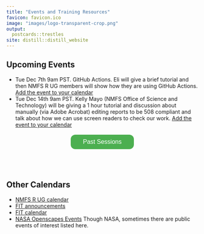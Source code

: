 ```yaml
---
title: "Events and Training Resources"
favicon: favicon.ico
image: "images/logo-transparent-crop.png"
output:
  postcards::trestles
site: distill::distill_website
---
```


<script>
$('#button').click(function(){
    $('#wrapper').toggle();
});  
</script>
<style>
#wrapper {
  display:none
} 
.button {
  background-color: #4CAF50;
  border-radius: 12px;
  border: none;
  color: white;
  padding: 10px 32px;
  text-align: center;
  text-decoration: none;
  display: inline-block;
  font-size: 16px;
  margin: 4px 2px;
  cursor: pointer;
}
</style>

## Upcoming Events

* Tue Dec 7th 9am PST. GitHub Actions. Eli will give a brief tutorial and then NMFS R UG members will show how they are using GitHub Actions. [Add the event to your calendar](https://calendar.google.com/event?action=TEMPLATE&tmeid=MHZmM2wxbTJpdTFlc3Zuamc4djZyaDJqMWEgbm9hYS5nb3ZfNjByZm43bWw5cnBjaGw2M3ZzNGFmOW4wMThAZw&tmsrc=noaa.gov_60rfn7ml9rpchl63vs4af9n018%40group.calendar.google.com)
* Tue Dec 14th 9am PST. Kelly Mayo (NMFS Office of Science and Technology) will be giving a 1 hour tutorial and discussion about manually (via Adobe Acrobat) editing reports to be 508 compliant and talk about how we can use screen readers to check our work.  [Add the event to your calendar](https://calendar.google.com/event?action=TEMPLATE&tmeid=MnM0MDFlNG4zZTc5b29iYWtvbjZ2YmU3NHIgbm9hYS5nb3ZfNjByZm43bWw5cnBjaGw2M3ZzNGFmOW4wMThAZw&tmsrc=noaa.gov_60rfn7ml9rpchl63vs4af9n018%40group.calendar.google.com)

<center><button id="button" class="button">Past Sessions</button></center>
<div id="wrapper" class="open">

<br/>
  
* Nov 16th 9am PST. Lightning Talks on Reproducible Reports and Scientific Manuscripts. [Sign up to give a talk](https://docs.google.com/spreadsheets/d/17fx_XJhImr7CPVL2jzVEGjTlw8tRol-6Pqh7afeC4LY/edit#gid=0) [Join the meeting with Google Meet](meet.google.com/met-cbcg-nxg) Or add the NMFS R User Group calendar to see NMFS R UG events in your calendar [click here](https://calendar.google.com/calendar/u/0?cid=bm9hYS5nb3ZfNjByZm43bWw5cnBjaGw2M3ZzNGFmOW4wMThAZ3JvdXAuY2FsZW5kYXIuZ29vZ2xlLmNvbQ)  
* NMFS R User Group. Oct 26, 2021 9am PST. [508 Compliance and R Markdown documents](https://github.com/nmfs-openscapes/10-26-21-508-Compliance/blob/main/README.md). 
* Oct 12th 9am PST. Inaugural NMRS R UG meeting. Virtual.

</div>  

<br/><br/>

## Other Calendars

* [NMFS R UG calendar](https://noaa-fisheries-integrated-toolbox.github.io/news/R-calendar/)
* [FIT announcements](https://noaa-fisheries-integrated-toolbox.github.io/news/)
* [FIT calendar](https://noaa-fisheries-integrated-toolbox.github.io/news/calendar/)
* [NASA Openscapes Events](https://nasa-openscapes.github.io/events.html) Though NASA, sometimes there are public events of interest listed here.



